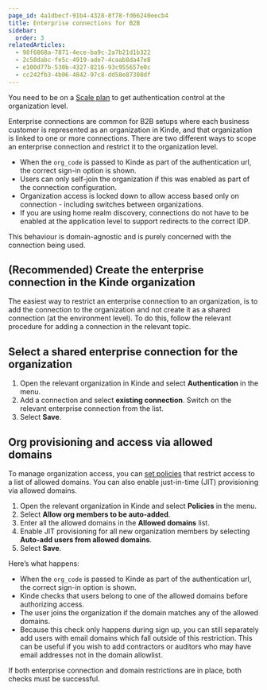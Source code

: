 ```yaml
---
page_id: 4a1dbecf-91b4-4328-8f78-fd66240eecb4
title: Enterprise connections for B2B
sidebar:
  order: 3
relatedArticles:
  - 98f6868a-7871-4ece-ba9c-2a7b21d1b322
  - 2c58dabc-fe5c-4919-ade7-4caab8da47e8
  - e100d77b-530b-4327-8216-93c955657e0c
  - cc242fb3-4b06-4842-97c8-dd58e87308df
---
```


<Aside type="upgrade">

You need to be on a [Scale plan](https://kinde.com/pricing/) to get authentication control at the organization level.

</Aside>

Enterprise connections are common for B2B setups where each business customer is represented as an organization in Kinde, and that organization is linked to one or more connections. There are two different ways to scope an enterprise connection and restrict it to the organization level.

- When the `org_code` is passed to Kinde as part of the authentication url, the correct sign-in option is shown.
- Users can only self-join the organization if this was enabled as part of the connection configuration.
- Organization access is locked down to allow access based only on connection - including switches between organizations.
- If you are using home realm discovery, connections do not have to be enabled at the application level to support redirects to the correct IDP.

This behaviour is domain-agnostic and is purely concerned with the connection being used.

## (Recommended) Create the enterprise connection in the Kinde organization

The easiest way to restrict an enterprise connection to an organization, is to add the connection to the organization and not create it as a shared connection (at the environment level). To do this, follow the relevant procedure for adding a connection in the relevant topic.

## Select a shared enterprise connection for the organization

1. Open the relevant organization in Kinde and select **Authentication** in the menu.
2. Add a connection and select **existing connection**. Switch on the relevant enterprise connection from the list.
3. Select **Save**.

## Org provisioning and access via allowed domains

To manage organization access, you can [set policies](/build/organizations/organization-access-policies/) that restrict access to a list of allowed domains. You can also enable just-in-time (JIT) provisioning via allowed domains.

1. Open the relevant organization in Kinde and select **Policies** in the menu.
2. Select **Allow org members to be auto-added**.
3. Enter all the allowed domains in the **Allowed domains** list.
4. Enable JIT provisioning for all new organization members by selecting **Auto-add users from allowed domains**.
5. Select **Save**.

Here’s what happens:

- When the `org_code` is passed to Kinde as part of the authentication url, the correct sign-in option is shown.
- Kinde checks that users belong to one of the allowed domains before authorizing access.
- The user joins the organization if the domain matches any of the allowed domains.
- Because this check only happens during sign up, you can still separately add users with email domains which fall outside of this restriction. This can be useful if you wish to add contractors or auditors who may have email addresses not in the domain allowlist.

<Aside>

If both enterprise connection and domain restrictions are in place, both checks must be successful.

</Aside>
